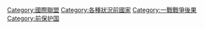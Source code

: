 {{Commonscat|Mandates of the League of Nations}}

[[Category:國際聯盟|Category:國際聯盟]]
[[Category:各種狀況前國家|Category:各種狀況前國家]]
[[Category:一戰戰爭後果|Category:一戰戰爭後果]]
[[Category:前保护国|Category:前保护国]]